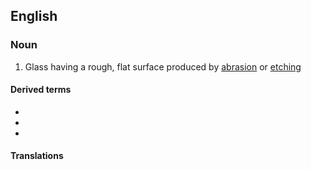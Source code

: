 {{also|ground-glass}}

==English==

===Noun===
{{wikipedia}}
{{en-noun|-}}

# Glass having a rough, flat surface produced by [[abrasion]] or [[etching]]

====Derived terms====
* {{l|en|ground glass hepatocyte}}
* {{l|en|ground glass joint}}
* {{l|en|ground glass screen}}

====Translations====
{{trans-top}}
{{trans-mid}}
{{trans-bottom}}